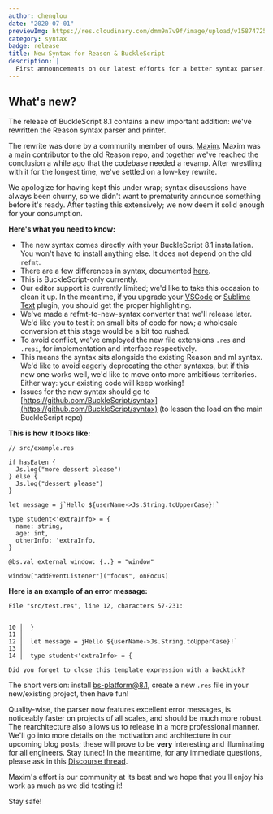 ```yaml
---
author: chenglou
date: "2020-07-01"
previewImg: https://res.cloudinary.com/dmm9n7v9f/image/upload/v1587472539/Reason%20Association/reasonml.org/reasonml_art1_1280_zfwnyo.png
category: syntax
badge: release
title: New Syntax for Reason & BuckleScript
description: |
  First announcements on our latest efforts for a better syntax parser.
---
```


## What's new?

The release of BuckleScript 8.1 contains a new important addition: we've rewritten the Reason syntax parser and printer.

The rewrite was done by a community member of ours, [Maxim](https://twitter.com/_binary_search). Maxim was a main contributor to the old Reason repo, and together we've reached the conclusion a while ago that the codebase needed a revamp. After wrestling with it for the longest time, we've settled on a low-key rewrite.

We apologize for having kept this under wrap; syntax discussions have always been churny, so we didn't want to prematurity announce something before it's ready. After testing this extensively; we now deem it solid enough for your consumption.

**Here's what you need to know:**
- The new syntax comes directly with your BuckleScript 8.1 installation. You won't have to install anything else. It does not depend on the old `refmt`.
- There are a few differences in syntax, documented [here](/docs/reason-compiler/latest/new-bucklescript-syntax).
- This is BuckleScript-only currently.
- Our editor support is currently limited; we'd like to take this occasion to clean it up. In the meantime, if you upgrade your [VSCode](https://marketplace.visualstudio.com/items?itemName=jaredly.reason-vscode) or [Sublime Text](https://github.com/reasonml-editor/sublime-reason) plugin, you should get the proper highlighting.
- We've made a refmt-to-new-syntax converter that we'll release later. We'd like you to test it on small bits of code for now; a wholesale conversion at this stage would be a bit too rushed.
- To avoid conflict, we've employed the new file extensions `.res` and `.resi`, for implementation and interface respectively.
- This means the syntax sits alongside the existing Reason and ml syntax. We'd like to avoid eagerly deprecating the other syntaxes, but if this new one works well, we'd like to move onto more ambitious territories. Either way: your existing code will keep working!
- Issues for the new syntax should go to [https://github.com/BuckleScript/syntax](https://github.com/BuckleScript/syntax) (to lessen the load on the main BuckleScript repo)

**This is how it looks like:**

```res
// src/example.res

if hasEaten {
  Js.log("more dessert please")
} else {
  Js.log("dessert please")
}

let message = j`Hello ${userName->Js.String.toUpperCase}!`

type student<'extraInfo> = {
  name: string,
  age: int,
  otherInfo: 'extraInfo,
}

@bs.val external window: {..} = "window"

window["addEventListener"]("focus", onFocus)
```

**Here is an example of an error message:**

```
File "src/test.res", line 12, characters 57-231:


10 │  }
11 │
12 │  let message = jHello ${userName->Js.String.toUpperCase}!`
13 │
14 │  type student<'extraInfo> = {

Did you forget to close this template expression with a backtick?
```

The short version: install bs-platform@8.1, create a new `.res` file in your new/existing project, then have fun!

Quality-wise, the parser now features excellent error messages, is noticeably faster on projects of all scales, and should be much more robust. The rearchitecture also allows us to release in a more professional manner. We'll go into more details on the motivation and architecture in our upcoming blog posts; these will prove to be **very** interesting and illuminating for all engineers. Stay tuned! In the meantime, for any immediate questions, please ask in this [Discourse thread](https://reasonml.chat/t/bucklescript-8-1-new-syntax-option/2379).

Maxim's effort is our community at its best and we hope that you'll enjoy his work as much as we did testing it!

Stay safe!

